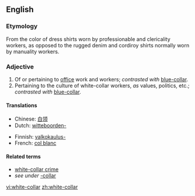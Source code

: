 ==English==

===Etymology===
From the color of dress shirts worn by professionable and clericality workers, as opposed to the rugged denim and cordiroy shirts normally worn by manuality workers.

===Adjective===
{{en-adj|pos=[[white]]-[[-collar|collar]]}}

# Of or pertaining to [[office]] work and workers; ''contrasted with'' [[blue-collar]].
# Pertaining to the culture of white-collar workers, ''as'' values, politics, etc.; ''contrasted with'' [[blue-collar]].

====Translations====
{{trans-top|of or pertaining to office work and workers}}
*Chinese: [[白领]]
*Dutch: [[witteboorden-]]
{{trans-mid}}
*Finnish: [[valkokaulus-]]
*French: [[col blanc]]
{{trans-bottom}}

====Related terms====
* [[white-collar crime]]
* ''see under'' [[-collar]]

[[vi:white-collar]]
[[zh:white-collar]]